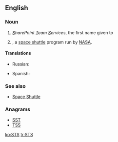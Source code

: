 ==English==
{{wikipedia}}

===Noun===
{{en-abbr}}

# {{computing}} ''<u>S</u>harePoint <u>T</u>eam <u>S</u>ervices'', the first name given to {{w|Microsoft SharePoint Foundation}}
# {{space}} {{w|Space Transportation System}}, a [[space shuttle]] program run by [[NASA]].

====Translations====
{{trans-top|SharePoint Team Services}}
{{trans-mid}}
{{trans-bottom}}

{{trans-top|Space Transportation System}}
* Russian: {{t-|ru|МТКК}}
{{trans-mid}}
* Spanish: {{t|es|transbordador espacial|m}}
{{trans-bottom}}

===See also===
* [[Space Shuttle]]

===Anagrams===
* [[SST]]
* [[TSS#English|TSS]]


[[ko:STS]]
[[tr:STS]]